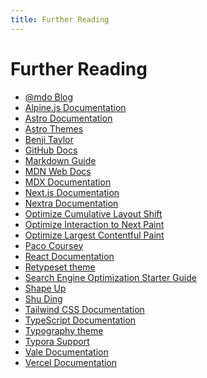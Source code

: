 ```yaml
---
title: Further Reading
---
```


# Further Reading

- [@mdo Blog](https://markdotto.com/blog)
- [Alpine.js Documentation](https://alpinejs.dev/start-here)
- [Astro Documentation](https://docs.astro.build)
- [Astro Themes](https://astro.build/themes)
- [Benji Taylor](https://benji.org/)
- [GitHub Docs](https://docs.github.com/en)
- [Markdown Guide](https://www.markdownguide.org/basic-syntax/)
- [MDN Web Docs](https://developer.mozilla.org/en-US/docs/Web)
- [MDX Documentation](https://mdxjs.com/docs)
- [Next.js Documentation](https://nextjs.org/docs)
- [Nextra Documentation](https://nextra.site/docs)
- [Optimize Cumulative Layout Shift](https://web.dev/articles/optimize-cls)
- [Optimize Interaction to Next Paint](https://web.dev/articles/optimize-inp)
- [Optimize Largest Contentful Paint](https://web.dev/articles/optimize-lcp)
- [Paco Coursey](https://paco.me/)
- [React Documentation](https://reactjs.org/docs/getting-started.html)
- [Retypeset theme](https://retypeset.radishzz.cc/en/)
- [Search Engine Optimization Starter Guide](https://developers.google.com/search/docs/beginner/seo-starter-guide)
- [Shape Up](https://basecamp.com/shapeup)
- [Shu Ding](https://shud.in/)
- [Tailwind CSS Documentation](https://tailwindcss.com/docs)
- [TypeScript Documentation](https://www.typescriptlang.org/docs/)
- [Typography theme](https://github.com/Moeyua/astro-theme-typography)
- [Typora Support](https://support.typora.io/)
- [Vale Documentation](https://vale.sh/docs/)
- [Vercel Documentation](https://vercel.com/docs)